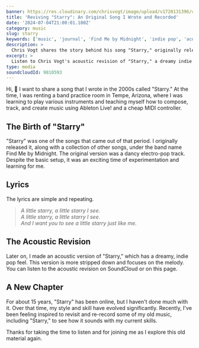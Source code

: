 ```yaml
---
banner: https://res.cloudinary.com/chrisvogt/image/upload/v1720131396/chrisvogt-me/thumbnails/starry-banner.webp
title: 'Reviving "Starry": An Original Song I Wrote and Recorded'
date: '2024-07-04T21:00:01.100Z'
category: music
slug: starry
keywords: ['music', 'journal', 'Find Me by Midnight', 'indie pop', 'acoustic']
description: >
  Chris Vogt shares the story behind his song "Starry," originally released under the band name Find Me by Midnight, and his plans to re-record it with his current skills.
excerpt: >
  Listen to Chris Vogt's acoustic revision of "Starry," a dreamy indie pop song originally released under the band name Find Me by Midnight.
type: media
soundcloudId: 9810593
---
```



Hi, 👋 I want to share a song that I wrote in the 2000s called "Starry." At the time, I was renting a band practice room in Tempe, Arizona, where I was learning to play various instruments and teaching myself how to compose, track, and create music using Ableton Live! and a cheap MIDI controller.

## The Birth of "Starry"

"Starry" was one of the songs that came out of that period. I originally released it, along with a collection of other songs, under the band name Find Me by Midnight. The original version was a dancy electro-pop track. Despite the basic setup, it was an exciting time of experimentation and learning for me.

## Lyrics

The lyrics are simple and repeating.

<blockquote style={{ fontSize: '1.5em', marginBottom: '2em' }}>
  <p>
    <em>A little starry, a little starry I see.</em>
    <br />
    <em>A little starry, a little starry I see.</em>
    <br />
    <em>And I want you to see a little starry just like me.</em>
    <br />
  </p>
</blockquote>

## The Acoustic Revision

Later on, I made an acoustic version of "Starry," which has a dreamy, indie pop feel. This version is more stripped down and focuses on the melody. You can listen to the acoustic revision on SoundCloud or on this page.

## A New Chapter

For about 15 years, "Starry" has been online, but I haven't done much with it. Over that time, my style and skill have evolved significantly. Recently, I've been feeling inspired to revisit and re-record some of my old music, including "Starry," to see how it sounds with my current skills.

Thanks for taking the time to listen and for joining me as I explore this old material again.
